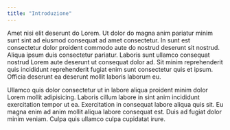 ```yaml
---
title: "Introduzione"
---
```


Amet nisi elit deserunt do Lorem. Ut dolor do magna anim pariatur minim sunt sint ad eiusmod consequat ad amet consectetur. In sunt est consectetur dolor proident commodo aute do nostrud deserunt sit nostrud. Aliqua ipsum duis consectetur pariatur. Laboris sunt ullamco consequat nostrud Lorem aute deserunt ut consequat dolor ad. Sit minim reprehenderit quis incididunt reprehenderit fugiat enim sunt consectetur quis et ipsum. Officia deserunt ea deserunt mollit laboris laborum eu.

Ullamco quis dolor consectetur ut in labore aliqua proident minim dolor Lorem mollit adipisicing. Laboris cillum labore in sint anim incididunt exercitation tempor ut ea. Exercitation in consequat labore aliqua quis sit. Eu magna enim ad anim mollit aliqua labore consequat est. Duis ad fugiat dolor minim veniam. Culpa quis ullamco culpa cupidatat irure.
